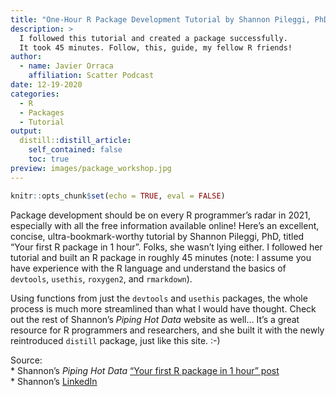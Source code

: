 ```yaml
---
title: "One-Hour R Package Development Tutorial by Shannon Pileggi, PhD"
description: > 
  I followed this tutorial and created a package successfully.
  It took 45 minutes. Follow, this, guide, my fellow R friends!
author:
  - name: Javier Orraca
    affiliation: Scatter Podcast
date: 12-19-2020
categories:
  - R
  - Packages
  - Tutorial
output:
  distill::distill_article:
    self_contained: false
    toc: true
preview: images/package_workshop.jpg
---
```


```r
knitr::opts_chunk$set(echo = TRUE, eval = FALSE)
```

Package development should be on every R programmer's radar in 2021, especially with all the free information available online! Here's an excellent, concise, ultra-bookmark-worthy tutorial by Shannon Pileggi, PhD, titled "Your first R package in 1 hour". Folks, she wasn't lying either. I followed her tutorial and built an R package in roughly 45 minutes (note: I assume you have experience with the R language and understand the basics of `devtools`, `usethis`, `roxygen2`, and `rmarkdown`).

Using functions from just the `devtools` and `usethis` packages, the whole process is much more streamlined than what I would have thought. Check out the rest of Shannon's _Piping Hot Data_ website as well...  It's a great resource for R programmers and researchers, and she built it with the newly reintroduced `distill` package, just like this site. :-)

Source:
<br>* Shannon's _Piping Hot Data_ ["Your first R package in 1 hour" post](https://www.pipinghotdata.com/posts/2020-10-25-your-first-r-package-in-1-hour/)
<br>* Shannon's [LinkedIn](https://www.linkedin.com/in/shannon-m-pileggi/)